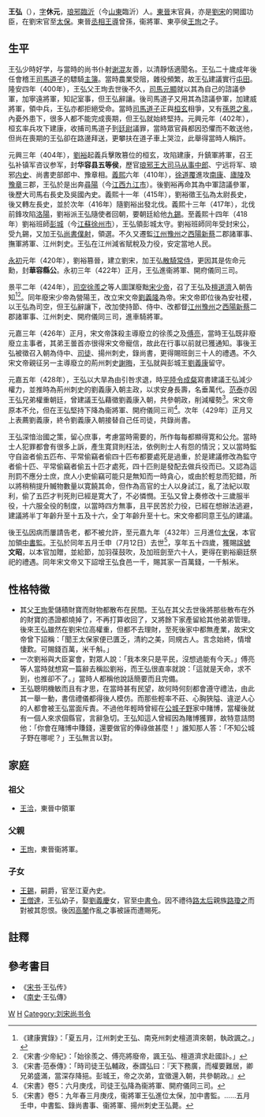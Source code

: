 {{Infobox_Person
| name =王弘
|image=
| caption=
|box_width=170px
|occupation= 政治人物
| period = 5世紀
|birth_name=
| other_names = 
| Sex =男
|birth_date=379年
|birth_place=[[東晉|東晉]]
|death_date=432年
|death_place=[[劉宋|劉宋]][[建康|建康]]
| nationality =[[劉宋|劉宋]]
| residence =
| party =
| religion =
| spouse = 
| relatives =祖父 [[王洽|王洽]] <br>父 [[王珣|王珣]] 
| educate =
| past =驃騎主簿<br>鎮軍咨议参军<br>大司马从事中郎<br>宁远将军、琅邪[[内史|内史]]<br>尚書吏部郎中<br>豫章相<br>中軍諮議參軍<br>大司馬右長史<br>吳國內史<br>太尉左長史<br>尚書僕射<br>撫軍將軍、江州刺史<br>侍中、車騎將軍、江州刺史<br>司徒、揚州刺史、錄尚書<br>太保、領中書監、揚州刺史、錄尚書
| work =
| award = 華容縣公
}}
'''王弘'''（{{bd|379年||432年|catIdx=W}}），[[表字|字]]'''休元'''，[[琅邪|琅邪]][[臨沂|臨沂]]（今[[山東|山東]]臨沂）人。[[東晉|東晉]]末官員，亦是[[劉宋|劉宋]]的開國功臣，在劉宋官至[[太保|太保]]。東晉[[丞相|丞相]][[王導|王導]]曾孫，衞將軍、東亭侯[[王珣|王珣]]之子。

== 生平 ==
王弘少時好学，与當時的尚书仆射[[谢混|谢混]]友善，以清靜恬適聞名。王弘二十歲成年後任會稽王[[司馬道子|司馬道子]]的驃騎[[主簿|主簿]]。當時農業受阻，雜役頻繁，故王弘建議實行[[屯田|屯田]]。隆安四年（400年），王弘父王珣去世後不久，[[司馬元顯|司馬元顯]]就以其為自己的諮議參軍，加寧遠將軍，知記室事，但王弘辭讓。後司馬道子又用其為諮議參軍，加建威將軍，領中兵，王弘亦都拒絕受命。當時[[司馬道子|司馬道子]]正與[[桓玄|桓玄]]相爭，又有[[孫恩之亂|孫恩之亂]]，內憂外患下，很多人都不能完成喪期，但王弘就始終堅持。元興元年（402年），桓玄率兵攻下建康，收捕司馬道子到[[廷尉|廷尉]]議罪，當時眾官員都因恐懼而不敢送他，但尚在喪期的王弘卻在路邊拜送，更攀扶在道子車上哭泣，此舉得當時人稱許。

元興三年（404年），[[劉裕|劉裕]]起義兵擊敗篡位的桓玄，攻陷建康，升鎮軍將軍，召王弘补镇军咨议参军，封'''华容县五等侯'''，歷官[[司馬德文|琅邪王]][[大司马|大司马]][[从事中郎|从事中郎]]、宁远将军、琅邪[[内史|内史]]、尚書吏部郎中、豫章相。[[義熙_(東晉)|義熙]]六年（410年），[[徐道覆|徐道覆]]進攻[[南康|南康]]、[[廬陵|廬陵]]及[[豫章|豫章]]三郡，王弘於是出奔[[尋陽|尋陽]]（今[[江西|江西]][[九江市|九江市]]）。後劉裕再命其為中軍諮議參軍，後歷大司馬右長史及吳國內史。義熙十一年（415年），劉裕徵王弘為太尉長史，後又轉左長史，並於次年（416年）隨劉裕出發北伐。義熙十三年（417年），北伐前鋒攻陷[[洛陽|洛陽]]，劉裕派王弘隨使者回朝，要朝廷給他[[九錫|九錫]]。至義熙十四年（418年）劉裕班師[[彭城|彭城]]（今[[江蘇|江蘇]][[徐州市|徐州市]]），王弘領彭城太守。劉裕班師同年受封宋公，受九錫，又加王弘[[尚書僕射|尚書僕射]]，領選。不久又遷監[[江州|江州]][[豫州|豫州]]之[[西陽|西陽]][[新蔡|新蔡]]二郡諸軍事、撫軍將軍、江州刺史。王弘在江州減省賦稅及力役，安定當地人民。

[[永初_(刘宋)|永初]]元年（420年），劉裕篡晉，建立劉宋，加王弘[[散騎常侍|散騎常侍]]，更因其是佐命元勳，封'''華容縣公'''。永初三年（422年）正月，王弘進衞將軍、開府儀同三司。

景平二年（424年），[[司空|司空]][[徐羨之|徐羨之]]等人圖謀廢黜[[宋少帝|宋少帝]]，召了王弘及[[檀道濟|檀道濟]]入朝告知<ref>《建康實錄》：「夏五月，江州刺史王弘、南兗州刺史檀道濟來朝，執政諷之。」</ref><ref>《宋書·少帝紀》：「始徐羨之、傅亮將廢帝，諷王弘、檀道濟求赴國訃。」</ref>。同年廢宋少帝為營陽王，改立宋文帝[[劉義隆|劉義隆]]為帝。宋文帝即位後為安社稷，以王弘為司空，但王弘辭讓下，改加使持節、侍中、改都督[[江州|江州]][[豫州|豫州]]之[[西陽|西陽]][[新蔡|新蔡]]二郡諸軍事、江州刺史、開府儀同三司，進車騎將軍。

元嘉三年（426年）正月，宋文帝誅殺主導廢立的徐羨之及[[傅亮|傅亮]]，當時王弘既非廢廢立主事者，其弟王曇首亦很得宋文帝寵信，故此在行事以前就已獲通知。事後王弘被徵召入朝為侍中、[[司徒|司徒]]、揚州刺史，錄尚書，更得賜班劍三十人的禮遇。不久宋文帝親征另一主導廢立的荊州刺史[[謝晦|謝晦]]，王弘就與彭城王[[劉義康|劉義康]]留守。

元嘉五年（428年），王弘以大旱為由引咎求退，時[[平陸|平陸]][[縣令|令]][[成粲|成粲]]寫書建議王弘減少權力，並推時為荊州刺史的劉義康入朝主政，以求安身長壽，名垂萬代。[[范泰|范泰]]亦因王弘兄弟權重朝廷，曾建議王弘藉徵劉義康入朝，共參朝政，削減權勢<ref>《宋書·范泰傳》：「時司徒王弘輔政，泰謂弘曰：『天下務廣，而權要難居，卿兄弟盛滿，當深存降挹。彭城王，帝之次弟，宜徵還入朝，共參朝政。』</ref>。宋文帝原本不允，但在王弘堅持下降為衞將軍、開府儀同三司<ref>《宋書》卷5：六月庚戌，司徒王弘降為衞將軍、開府儀同三司。</ref>。次年（429年）正月又上表薦劉義康，終令劉義康入朝接替自己任司徒，共錄尚書。

王弘深愔治國之策，留心庶事，考慮當時需要的，所作每每都顯得寛和公允。當時士人犯罪都會有很多上訴，產生寛貸則枉法，依例則士人有怨的情況；又以當時監守自盜者偷五匹布、平常偷竊者偷四十匹布都要處死是過重，於是建議修改為監守者偷十匹、平常偷竊者偷五十匹才處死，四十匹則是發配去做兵役而已。又認為這刑罰不應分士庶，庶人小吏偷竊可能只是無知而一時貪心，或由於輕怠而犯錯，所以將稍稍提升贓物數量以寛饒其命，但作為高官的士人以身試江，亂了法紀以取利，偷了五匹才判死則已經是寛大了，不必憐憫。王弘又曾上奏修改十三歲服半役，十六服全役的制度，以當時四方無事，且平民苦於力役，已經在想辦法逃避，建議將半丁年齡升至十五及十六，全丁年齡升至十七。宋文帝都同意王弘的建議。

後王弘因病而屢請告老，都不被允許，至元嘉九年（432年）三月進位[[太保|太保]]，本官加領[[中書監|中書監]]。王弘於同年五月壬申（7月12日）去世<ref>《宋書》卷5：九年春三月庚戌，衞將軍王弘進位太保，加中書監。……五月壬申，中書監、錄尚書事、衞將軍、揚州刺史王弘薨。</ref>，享年五十四歲，獲賜[[諡號|諡號]]'''文昭'''，以本官加贈，並給節，加羽葆鼓吹，及加班劍至六十人，更得在劉裕廟廷祭祀的禮遇。同年宋文帝又下詔增王弘食邑一千，賜其家一百萬錢，一千斛米。

== 性格特徵 ==
*其父[[王珣|王珣]]愛儲積財寶而財物都散布在民間。王弘在其父去世後將那些散布在外的財寶的憑證都燒掉了，不再打算收回了，又將餘下家產留給其他弟弟管理。後來王弘雖然在劉宋位高權重，但都不去理財，至死後家中都無產業，故宋文帝曾下詔稱：「聞王太保家便已匱乏，清約之美，同規古人。言念始終，情增悽歎。可賜錢百萬，米千斛。」
*一次劉裕與大臣宴會，對眾人說：「我本來只是平民，沒想過能有今天。」傅亮等人當時就想寫一篇辭去稱訟劉裕，而王弘很直率就說：「這就是天命，求不到，也推卻不了。」當時人都稱他說話簡要而且完備。
*王弘聰明機敏而且有才思，在當時甚有民望，故何時何刻都會遵守禮法，由此其一舉一動，書信禮儀都得後人模仿。而那些輕率不莊、心胸狹隘、違逆人心的人都會被王弘當面斥責。不過他年輕時曾經在[[公城子野|公城子野]]家中賭博，當權後就有一個人來求個縣官，言辭急切。王弘知這人曾經因為賭博獲罪，故特意詰問他：「你會在賭博中賺錢，還要做官的俸祿做甚麼！」誰知那人答：「不知公城子野在哪呢？」王弘無言以對。

== 家庭 ==
=== 祖父 === 
*[[王洽_(東晉)|王洽]]，東晉中領軍

=== 父親 ===
*[[王珣|王珣]]，東晉衞將軍。

=== 子女 ===
*[[王錫|王錫]]，嗣爵，官至江夏內史。
*[[王僧達|王僧達]]，王弘幼子，娶[[劉義慶|劉義慶]]女，官至[[中書令|中書令]]。因不禮待[[路惠男|路太后]]親族[[路瓊之|路瓊之]]而對被其怨恨。後因[[高闍|高闍]]作亂之事被誣而遭賜死。

== 註釋 ==
{{reflist}}
==參考書目==
*《[[宋书|宋书]]·王弘传》
*《[[南史|南史]]·王弘傳》
[[Category:南北朝政治人物|W]]
[[Category:琅邪王氏|H]]
[[Category:刘宋尚书令|Category:刘宋尚书令]]